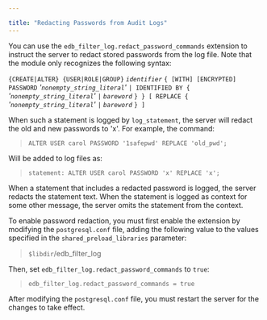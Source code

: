 ---

title: "Redacting Passwords from Audit Logs"
---

<div id="redacting_passwords_from_audit_logs" class="registered_link"></div>

You can use the `edb_filter_log.redact_password_commands` extension to instruct the server to redact stored passwords from the log file. Note that the module only recognizes the following syntax:

`{CREATE|ALTER} {USER|ROLE|GROUP}` *`identifier`* `{ [WITH] [ENCRYPTED] PASSWORD` *'`nonempty_string_literal`'* `| IDENTIFIED BY {` *'`nonempty_string_literal`'* `|` *`bareword`* `} } [ REPLACE {` *'`nonempty_string_literal`'* `|` *`bareword`* `} ]`

When such a statement is logged by `log_statement`, the server will redact the old and new passwords to 'x'. For example, the command:

> `ALTER USER carol PASSWORD '1safepwd' REPLACE 'old_pwd';`

Will be added to log files as:

> `statement: ALTER USER carol PASSWORD 'x' REPLACE 'x';`

When a statement that includes a redacted password is logged, the server redacts the statement text. When the statement is logged as context for some other message, the server omits the statement from the context.

To enable password redaction, you must first enable the extension by modifying the `postgresql.conf` file, adding the following value to the values specified in the `shared_preload_libraries` parameter:

> `$libdir`/edb_filter_log

Then, set `edb_filter_log.redact_password_commands` to `true`:

> `edb_filter_log.redact_password_commands = true`

After modifying the `postgresql.conf` file, you must restart the server for the changes to take effect.